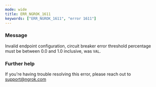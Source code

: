 ```yaml
---
mode: wide
title: ERR_NGROK_1611
keywords: ["ERR_NGROK_1611", "error 1611"]
---
```



### Message

Invalid endpoint configuration, circuit breaker error threshold percentage must be between 0.0 and 1.0 inclusive, was `VAL`.

<ErrorDetails />

### Further help

If you're having trouble resolving this error, please reach out to [support@ngrok.com](mailto:support@ngrok.com?subject=Help%20with%20ERR_NGROK_1611)
